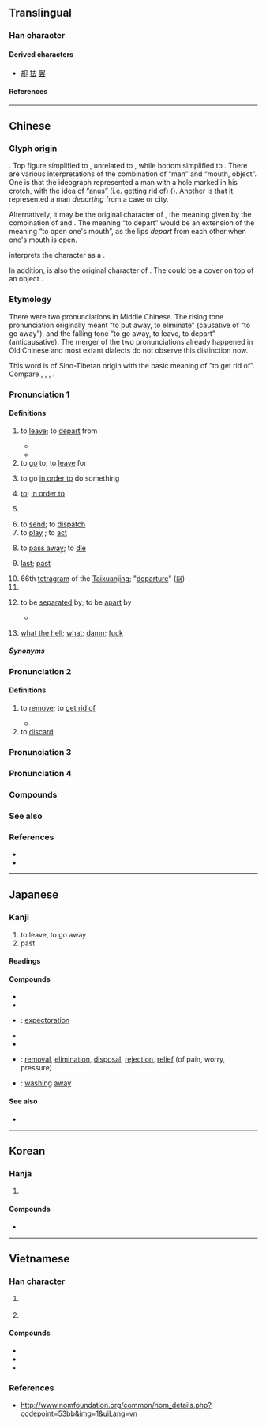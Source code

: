 {{also|丟}}
{{character info}}
==Translingual==
{{stroke order|type=animate}}

===Han character===
{{Han char|rn=28|rad=厶|as=03|sn=5|four=40731|canj=GI|ids=⿱土厶}}

====Derived characters====
* [[却]] [[抾]] [[罢]]

====References====
{{Han ref|kx=0164.100|dkj=03070|dj=0372.070|hdz=10384.080|uh=53BB}}

----

==Chinese==
{{zh-forms|alt=㚎,弆,厺,克-dialectal}}

===Glyph origin===
{{Han etym}}
{{Han compound|大|t1=man|口|t2=mouth, object|ls=ic}}. Top figure simplified to {{zh-l|*土}}, unrelated to {{zh-l|*士|scholar, gentleman}}, while bottom simplified to {{zh-l|*厶}}. There are various interpretations of the combination of “man” and “mouth, object”. One is that the ideograph represented a man with a hole marked in his crotch, with the idea of “anus” (i.e. getting rid of) ({{zh-ref|Schuessler, 2007}}). Another is that it represented a man ''departing'' from a cave or city.

Alternatively, it may be the original character of {{och-l|呿|to open one's mouth}}, the meaning given by the combination of {{zh-l|*大|big}} and {{zh-l|*口|mouth}}. The meaning “to depart” would be an extension of the meaning “to open one's mouth”, as the lips ''depart'' from each other when one's mouth is open.

{{w|Shuowen Jiezi}} interprets the character as a {{Han compound|大|𠙴|t1=man|c1=s|c2=p|ls=psc|nocap=1}}.

In addition, {{lang|zh|去}} is also the original character of {{och-l|盍|to cover}}. The {{zh-l|*大}} could be a cover on top of an object {{zh-l|*口}}.

===Etymology===
There were two pronunciations in Middle Chinese. The rising tone pronunciation originally meant “to put away, to eliminate” (causative of “to go away”), and the falling tone “to go away, to leave, to depart” (anticausative). The merger of the two pronunciations already happened in Old Chinese and most extant dialects do not observe this distinction now.

This word is of Sino-Tibetan origin with the basic meaning of "to get rid of". Compare {{cog|bo|སྐྱག||to spend, to lay out; dung, excrement}}, {{m|bo|རྐྱག||dirt, excrement}}, {{cog|my|ကျ||to fall, to become low}}, {{m|my|ချ||to put down, to bring down, to lower}}.

===Pronunciation 1===
{{zh-pron
|m=qù
|m-s=qie4/qu4
|m-s_note=qie4 - vernacular; qu4 - literary
|dg=чў3
|c=heoi3
|c-t=
|g=qie3
|h=pfs=hi;gd=hi4
|j=qy3
|md=kó̤/ké̤ṳ
|md_note=ké̤ṳ - "departing tone"
|mn=xm,zz,jj,kh,tn,yl,hc,tc,ph,sg:khì/qz,ta,lk,sx,km,hc,sg:khìr/xm,tp,mg:khù
|mn_note=khù - suburbs of Xiamen
|mn-t=ke3/ku3
|mn-t_note=ke3 - Chaozhou, Chenghai, Shantou, Jieyang, Pontianak; ku3 - Chaoyang, Puning, Huilai
|w=2qi,2qy
|x=qy4
|mc=2
|oc=2,2
|ma=y
|cat=v,a
}}

====Definitions====
{{zh-hanzi}}

# to [[leave]]; to [[depart]] from
#: {{zh-x|去世|to pass away}}
#* {{zh-x|鳥 乃 去 矣，^后稷 呱 矣。|When the bird '''went away''', Hou-ji began to wail.|ref=Shijing}}
#* {{zh-x|無 幾何 也，去 寡人 而 行。|In a little time, however, he '''left''' me and went away.|ref=Zhuangzi}}
# to [[go]] to; to [[leave]] for
#: {{zh-x|你 去 哪兒{r}？|Where are you going?}}
#: {{zh-ant|來}}
# {{lb|zh|before or after a verb}} to go [[in order to]] do something
#: {{zh-x|他 到 辦公室 去 請假。|He went to the office to ask for leave.}}
#: {{zh-x|他 去 釣魚 了，而 沒 去 打 網球。|He went fishing instead of playing tennis.}}
# {{lb|zh|between two verbs}} [[to]]; [[in order to]]
# {{n-g|Used after a verb of motion to indicate movement away from the speaker.}}
#: {{zh-x|下去|to go down [ant. {{zh-l|下來|to come down}}]}}
#: {{zh-x|送 去|to send away}}
# to [[send]]; to [[dispatch]]
# to [[play]] {{qualifier|a part, a character}}; to [[act]]
# {{lb|zh|euphemistic}} to [[pass away]]; to [[die]]
# [[last]]; [[past]]
#: {{zh-x|去年|last year}}
# 66th [[tetragram]] of the [[Taixuanjing]]; "[[departure]]" ([[𝍇]])
# {{zh-short|去聲}}
# {{lb|zh|literary}} to be [[separate]]d by; to be [[apart]] by
#* {{zh-x|^梁丘 在 ^曹 ^邾 之間，去 ^齊 八-百 里。|Liangqiu is located between Cao and Zhu, and is 800 ''lis'' from Qi.|ref=Guliangzhuan}}
# {{lb|zh|neologism}} [[what the hell]]; [[what]]; [[damn]]; [[fuck]]
#: {{zh-x|我去|what the hell}}

=====Synonyms=====
{{zh-dial|死}}

{{attention|zh|probably some pronunciations or senses should be moved to pronunciation 2}}

===Pronunciation 2===
{{zh-pron
|m=qù
|m-s=
|c=heoi3,heoi2
|c_note=heoi2 - rare
|c-t=
|g=
|h=
|j=
|md=
|mn=
|mn-t=
|w=
|x=
|dial=n
|mc=1
|oc=1,1
|ma=y
|cat=v
}}

====Definitions====
{{zh-hanzi}}

# to [[remove]]; to [[get rid of]]
#: {{zh-x|去掉|to remove}}
#: {{zh-x|脫去|to throw off}}
#: {{zh-x|拆去|to remove, to take off}}
#: {{zh-x|去 蝦腸|to '''remove''' the intestines from shrimp}}
#: {{zh-x|牛肉 去 咗 啲 腥味 之後 會 好食 好 多。|Beef tastes much better after you '''get rid of''' the rankness.|C}}
#: {{zh-x|去頭 白蝦|head'''less''' white shrimp}}
#: {{zh-x|去中心化|'''de'''centralization}}
#* {{zh-x|《基於 矩陣.補全 的 自適應 去-雨-雪 算法》|"Adaptive [[deraining]] and [[desnowing]] algorithm based on [[matrix completion]]"|ref=DOI 10.19734/j.issn.1001-3695.2018.10.0854}}
# to [[discard]]

===Pronunciation 3===
{{zh-see|弆|v}}

===Pronunciation 4===
{{zh-see|驅|v}}

===Compounds===
{{zh-der|去年|去病|去處|去粗取精|去掉|去根|去寒|去火|去留|去路|去你的|去任|去聲|去世|去暑|去偽存真|去污|去向|去雜去劣|去職|一來二去|一去不返|三不去|上去|下不去|下去|下得去|不去|不去手|不告而去|不如歸去|不知去向|人來客去|人去樓空|以戰去戰|以殺去殺|何去何從|來千去萬|來去|來去分明|來去匆匆|來去自如|來回來去|來情去意|來蹤去影|來蹤去跡|來龍去脈|兜來兜去|出去|刮骨去毒|前去|務實去華|勝殘去殺|化去|去事|去住|去住無門|去來|去函|去勢|去危就安|去國|去天尺五|去官|去就|去就之分|去後|去得|去日|去暗投明|去本就末|去梯言|去歲|去殺勝殘|去泰去甚|去甚去泰|去蕪存菁|去邪從正|去邪歸正|去鄉|去除|否去泰來|回去|大事去矣|大勢已去|大去|大江東去|失去|姘出去|家去|左來右去|已去|平上去入|弄來弄去|想來想去|扭來扭去|抹去|拂衣而去|拂袖而去|拔去一丁|拔葵去織|挺過去|捐殘去殺|捕蛇去齒|掉頭而去|掐頭去尾|掛冠而去|推來推去|揚長而去|揮之不去|摘心去肝|撒手歸去|攪來攪去|放眼望去|故去|春來秋去|春去秋來|時來暫去|晃來晃去|暮去朝來|有來有去|朝來暮去|東來西去|歸去|歸去來兮|歸去來辭|死去活來|沒去就|浮來暫去|減去|滾來滾去|滾出去|生來死去|番來覆去|病去|盡去|直去直來|相去|相去不遠|相去咫尺|相去天淵|相去懸殊|相去無幾|相去萬里|省慾去奢|眉來眼去|眉來語去|看不下去|眼去眉來|破壁飛去|算來算去|絕裾而去|絲來線去|翻來吊去|翻來翻去|翻來覆去|臨去秋波|茹魚去蠅|衡陽雁去|褪去|覆去翻來|言來語去|說不下去|說不過去|說來說去|說得過去|豁出去|賊去關門|走來走去|踅來踅去|踱來踱去|進去|過不去|過去|過去式|過得去|過意不去|除凶去害|除去|除殘去穢|除汙去垢|陳言務去|雁去魚來|離去|霍去病|顛來倒去|高來高去|鳳去樓空|鳳去秦樓|鳳去臺空|淘去|陽去|陰去|豬毋大，大對狗去;ti m̄ tōa, tōa tùi káu khì|克克拉去考勒|去極端化}}

===See also===
{{table:Chinese tones/zh}}

===References===
* {{R:yue:Hanzi}}
* {{thcwd|1405}}

{{zh-cat|Beginning}}

----

==Japanese==

===Kanji===
{{ja-kanji|grade=3|rs=厶03}}

# to leave, to go away
# past

====Readings====
{{ja-readings
|goon=こ
|kanon=きょ
|kun=さ-る, い-ぬ
}}

====Compounds====
{{der-top|Compounds}}
* {{ja-r|去%就|きょ%しゅう}}
* {{ja-r|去%勢|きょ%せい}}
* {{ja-r|去%痰|きょ%たん}}: [[expectoration]]
* {{ja-r|去%年|きょ%ねん}}
* {{ja-r|去%来|きょ%らい}}
* {{ja-r|除%去|じょ%きょ}}: [[removal]], [[elimination]], [[disposal]], [[rejection]], [[relief]] (of pain, worry, pressure)
* {{ja-r|淘%去|とう%きょ}}: [[washing]] [[away]]
{{der-bottom}}

====See also====
* {{ja-r|落ちる|おちる}}

----

==Korean==

===Hanja===
{{ko-hanja|[[가다|갈]]|거}}

# {{hanja form of|거|to [[leave]]; to [[go away]]}}

====Compounds====
* {{ko-l|과거|the [[past]]|過去}}

----

==Vietnamese==

===Han character===
{{vi-readings|reading=khứ, khử-btcn, khu-Trần (1999)|rs=厶03}}

# {{lb|vi|literary}} {{han tu form of|khứ|to [[leave]], to [[go]]}}
# {{han tu form of|khử|to [[remove]]}}

====Compounds====
* {{vi-l|quá khứ|過去|the [[past]]}}
* {{vi-l|trừ khử|除去|to [[eliminate]]}}
* {{vi-l|khử trùng|去蟲|to [[disinfect]], to [[decontaminate]]}}

===References===
<references/>
* http://www.nomfoundation.org/common/nom_details.php?codepoint=53bb&img=1&uiLang=vn